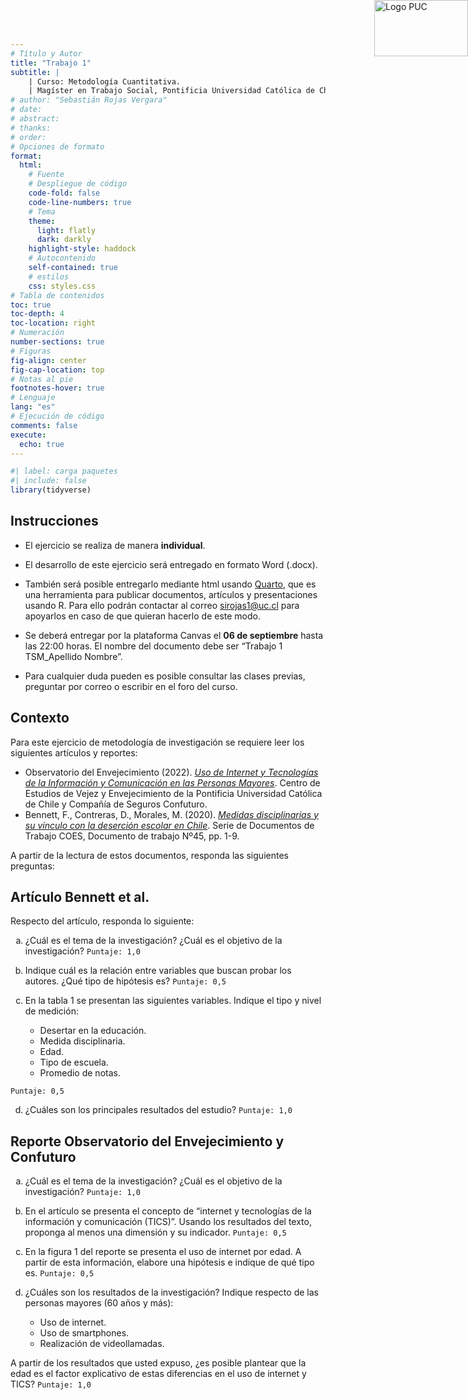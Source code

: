 ```yaml
---
# Título y Autor
title: "Trabajo 1"
subtitle: |
    | Curso: Metodología Cuantitativa.
    | Magíster en Trabajo Social, Pontificia Universidad Católica de Chile.
# author: "Sebastián Rojas Vergara"
# date: 
# abstract: 
# thanks:
# order: 
# Opciones de formato
format: 
  html:
    # Fuente
    # Despliegue de código
    code-fold: false
    code-line-numbers: true
    # Tema
    theme:
      light: flatly
      dark: darkly
    highlight-style: haddock
    # Autocontenido
    self-contained: true
    # estilos
    css: styles.css
# Tabla de contenidos
toc: true
toc-depth: 4
toc-location: right
# Numeración
number-sections: true
# Figuras
fig-align: center
fig-cap-location: top
# Notas al pie
footnotes-hover: true
# Lenguaje
lang: "es"
# Ejecución de código
comments: false
execute: 
  echo: true
---
```


```r
#| label: carga paquetes
#| include: false
library(tidyverse)
```

<img src="images/logo_puc_bn.png" alt="Logo PUC" style="position: fixed; top: 0; right: 0; width: 150px; height: 90px;">

## Instrucciones {.unnumbered}
::: {.callout-note title="¡Importante!"}

- El ejercicio se realiza de manera **individual**.

- El desarrollo de este ejercicio será entregado en formato Word (.docx).

- También será posible entregarlo mediante html usando [Quarto](https://r4ds.hadley.nz/quarto), que es una herramienta para publicar documentos, artículos y presentaciones usando R. Para ello podrán contactar al correo [sirojas1@uc.cl](mailto:sirojas1@uc.cl) para apoyarlos en caso de que quieran hacerlo de este modo.
  
- Se deberá entregar por la plataforma Canvas el **06 de septiembre** hasta las 22:00 horas. El nombre del documento debe ser "Trabajo 1 TSM_Apellido Nombre".

- Para cualquier duda pueden es posible consultar las clases previas, preguntar por correo o escribir en el foro del curso.

:::

## Contexto {.unnumbered}

Para este ejercicio de metodología de investigación se requiere leer los siguientes artículos y reportes:

  - Observatorio del Envejecimiento (2022). [*Uso de Internet y Tecnologías de la Información y Comunicación en las Personas Mayores*](https://observatorioenvejecimiento.uc.cl/wp-content/uploads/2022/06/Observatorio-Reporte-TICS.pdf). Centro de Estudios de Vejez y Envejecimiento de la Pontificia Universidad Católica de Chile y Compañía de Seguros Confuturo.
  - Bennett, F., Contreras, D., Morales, M. (2020). [*Medidas disciplinarias y su vínculo con la deserción escolar en Chile*](https://drive.google.com/file/d/1zrA53X5y4m_uqnDlVFCRkSOdCTZzNMiU/view). Serie de Documentos de Trabajo COES, Documento de trabajo Nº45, pp. 1-9.

A partir de la lectura de estos documentos, responda las siguientes preguntas:

## Artículo Bennett et al.

Respecto del artículo, responda lo siguiente:

 a. ¿Cuál es el tema de la investigación? ¿Cuál es el objetivo de la investigación? `Puntaje: 1,0`
 
 b. Indique cuál es la relación entre variables que buscan probar los autores. ¿Qué tipo de hipótesis es? `Puntaje: 0,5` 
 
 c. En la tabla 1 se presentan las siguientes variables. Indique el tipo y nivel de medición:
 
    - Desertar en la educación.
    - Medida disciplinaria.
    - Edad.
    - Tipo de escuela.
    - Promedio de notas.
  
`Puntaje: 0,5`
  
d. ¿Cuáles son los principales resultados del estudio? `Puntaje: 1,0`

## Reporte Observatorio del Envejecimiento y Confuturo

 a. ¿Cuál es el tema de la investigación? ¿Cuál es el objetivo de la investigación? `Puntaje: 1,0`
 
 b. En el artículo se presenta el concepto de "internet y tecnologías de la información y comunicación (TICS)". Usando los resultados del texto, proponga al menos una dimensión y su indicador. `Puntaje: 0,5`
 
 c. En la figura 1 del reporte se presenta el uso de internet por edad. A partir de esta información, elabore una hipótesis e indique de qué tipo es. `Puntaje: 0,5`
 
 d. ¿Cuáles son los resultados de la investigación? Indique respecto de las personas mayores (60 años y más):
 
    - Uso de internet.
    - Uso de smartphones.
    - Realización de videollamadas.
    
A partir de los resultados que usted expuso, ¿es posible plantear que la edad es el factor explicativo de estas diferencias en el uso de internet y TICS? `Puntaje: 1,0`
 